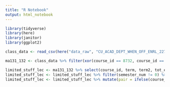 ```yaml
---
title: "R Notebook"
output: html_notebook
---
```


```r
library(tidyverse)
library(here)
library(janitor)
library(ggplot2)
```

```r
class_data <- read_csv(here("data_raw", "CU_ACAD_DEPT_WHEN_OFF_ENRL_22740.csv"), skip = 1) %>% clean_names()
```
```r
ma131_132 <- class_data %>% filter(xor(course_id == 8732, course_id == 8733)) %>% filter(component == "LEC")
```

```r
limited_stuff_lec <- ma131_132 %>% select(course_id, term, term2, tot_enrl, section) %>% mutate(semester_num = term %% 6) 
limited_stuff_lec <- limited_stuff_lec %>% filter(semester_num != 0) %>% select(1:5) %>% mutate(year = floor((term-4000)/10)) # do +2000 if we want actual year
limited_stuff_lec <- limited_stuff_lec %>% mutate(pair = ifelse(course_id==8732 & term %% 9 == 0, year+1, ifelse(course_id==8733 & term %% 9 == 0, year + 1, ifelse(course_id==8732, NA, year))))


```


